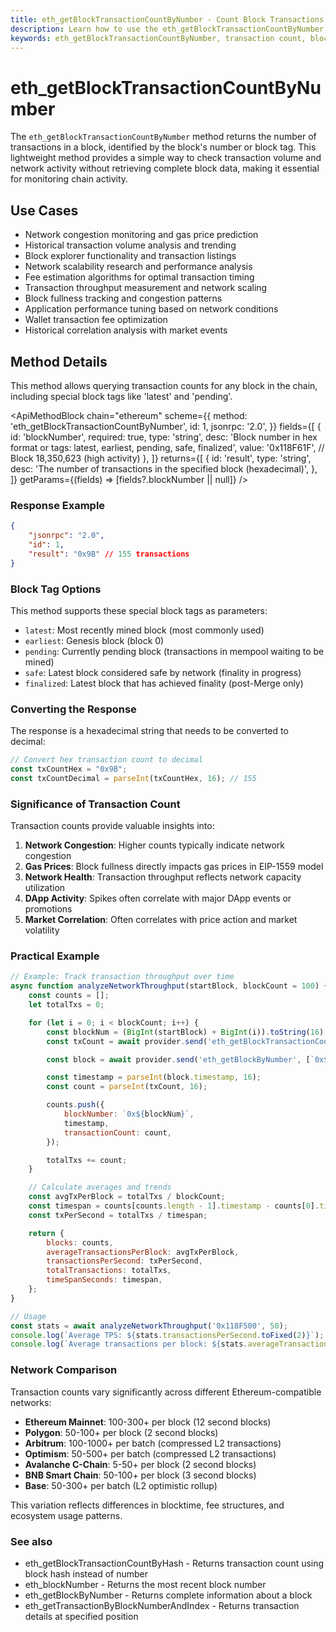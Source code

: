 ```yaml
---
title: eth_getBlockTransactionCountByNumber - Count Block Transactions | Ethereum API Methods
description: Learn how to use the eth_getBlockTransactionCountByNumber method to retrieve the number of transactions in an Ethereum block identified by its number.
keywords: eth_getBlockTransactionCountByNumber, transaction count, block number, block transactions, ethereum blocks, network activity, block density, transaction volume, chain metrics
---
```


# eth_getBlockTransactionCountByNumber

The `eth_getBlockTransactionCountByNumber` method returns the number of transactions in a block, identified by the block's number or block tag. This lightweight method provides a simple way to check transaction volume and network activity without retrieving complete block data, making it essential for monitoring chain activity.

## Use Cases

- Network congestion monitoring and gas price prediction
- Historical transaction volume analysis and trending
- Block explorer functionality and transaction listings
- Network scalability research and performance analysis
- Fee estimation algorithms for optimal transaction timing
- Transaction throughput measurement and network scaling
- Block fullness tracking and congestion patterns
- Application performance tuning based on network conditions
- Wallet transaction fee optimization
- Historical correlation analysis with market events

## Method Details

This method allows querying transaction counts for any block in the chain, including special block tags like 'latest' and 'pending'.

<ApiMethodBlock
	chain="ethereum"
	scheme={{
		method: 'eth_getBlockTransactionCountByNumber',
		id: 1,
		jsonrpc: '2.0',
	}}
	fields={[
		{
			id: 'blockNumber',
			required: true,
			type: 'string',
			desc: 'Block number in hex format or tags: latest, earliest, pending, safe, finalized',
			value: '0x118F61F', // Block 18,350,623 (high activity)
		},
	]}
	returns={[
		{
			id: 'result',
			type: 'string',
			desc: 'The number of transactions in the specified block (hexadecimal)',
		},
	]}
	getParams={(fields) => [fields?.blockNumber || null]}
/>

### Response Example

```json
{
	"jsonrpc": "2.0",
	"id": 1,
	"result": "0x9B" // 155 transactions
}
```

### Block Tag Options

This method supports these special block tags as parameters:

- `latest`: Most recently mined block (most commonly used)
- `earliest`: Genesis block (block 0)
- `pending`: Currently pending block (transactions in mempool waiting to be mined)
- `safe`: Latest block considered safe by network (finality in progress)
- `finalized`: Latest block that has achieved finality (post-Merge only)

### Converting the Response

The response is a hexadecimal string that needs to be converted to decimal:

```javascript
// Convert hex transaction count to decimal
const txCountHex = "0x9B";
const txCountDecimal = parseInt(txCountHex, 16); // 155
```

### Significance of Transaction Count

Transaction counts provide valuable insights into:

1. **Network Congestion**: Higher counts typically indicate network congestion
2. **Gas Prices**: Block fullness directly impacts gas prices in EIP-1559 model
3. **Network Health**: Transaction throughput reflects network capacity utilization
4. **DApp Activity**: Spikes often correlate with major DApp events or promotions
5. **Market Correlation**: Often correlates with price action and market volatility

### Practical Example

```javascript
// Example: Track transaction throughput over time
async function analyzeNetworkThroughput(startBlock, blockCount = 100) {
	const counts = [];
	let totalTxs = 0;

	for (let i = 0; i < blockCount; i++) {
		const blockNum = (BigInt(startBlock) + BigInt(i)).toString(16);
		const txCount = await provider.send('eth_getBlockTransactionCountByNumber', [`0x${blockNum}`]);

		const block = await provider.send('eth_getBlockByNumber', [`0x${blockNum}`, false]);

		const timestamp = parseInt(block.timestamp, 16);
		const count = parseInt(txCount, 16);

		counts.push({
			blockNumber: `0x${blockNum}`,
			timestamp,
			transactionCount: count,
		});

		totalTxs += count;
	}

	// Calculate averages and trends
	const avgTxPerBlock = totalTxs / blockCount;
	const timespan = counts[counts.length - 1].timestamp - counts[0].timestamp;
	const txPerSecond = totalTxs / timespan;

	return {
		blocks: counts,
		averageTransactionsPerBlock: avgTxPerBlock,
		transactionsPerSecond: txPerSecond,
		totalTransactions: totalTxs,
		timeSpanSeconds: timespan,
	};
}

// Usage
const stats = await analyzeNetworkThroughput('0x118F500', 50);
console.log(`Average TPS: ${stats.transactionsPerSecond.toFixed(2)}`);
console.log(`Average transactions per block: ${stats.averageTransactionsPerBlock.toFixed(2)}`);
```

### Network Comparison

Transaction counts vary significantly across different Ethereum-compatible networks:

- **Ethereum Mainnet**: 100-300+ per block (12 second blocks)
- **Polygon**: 50-100+ per block (2 second blocks)
- **Arbitrum**: 100-1000+ per batch (compressed L2 transactions)
- **Optimism**: 50-500+ per batch (compressed L2 transactions)
- **Avalanche C-Chain**: 5-50+ per block (2 second blocks)
- **BNB Smart Chain**: 50-100+ per block (3 second blocks)
- **Base**: 50-300+ per batch (L2 optimistic rollup)

This variation reflects differences in blocktime, fee structures, and ecosystem usage patterns.

### See also

- <Link to="/docs/ethereum/core-methods/eth_getBlockTransactionCountByHash" title="Count transactions by hash">eth_getBlockTransactionCountByHash</Link> - Returns transaction count using block hash instead of number
- <Link to="/docs/ethereum/core-methods/eth_blockNumber" title="Get latest block number">eth_blockNumber</Link> - Returns the most recent block number
- <Link to="/docs/ethereum/core-methods/eth_getBlockByNumber" title="Get block details">eth_getBlockByNumber</Link> - Returns complete information about a block
- <Link to="/docs/ethereum/core-methods/eth_getTransactionByBlockNumberAndIndex" title="Get transaction details">eth_getTransactionByBlockNumberAndIndex</Link> - Returns transaction details at specified position
